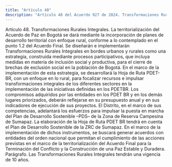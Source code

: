 ```yaml
---
title: "Artículo 48"
description: "Artículo 48 del Acuerdo 927 de 2024. Transformaciones Rurales Integrales."
---
```


Artículo 48. Transformaciones Rurales Integrales. La territorialización del Acuerdo de Paz en Bogotá se dará mediante la incorporación de planes de desarrollo territorial con enfoque rural, conforme a lo contemplado en el punto 1.2 del Acuerdo Final. Se diseñarán e implementarán Transformaciones Rurales Integrales en bordes urbanos y rurales como una estrategia, construida mediante procesos participativos, que incluya medidas en materia de inclusión social y productiva, para el cierre de brechas de exclusión social en la población de Bogotá. En el marco de la implementación de esta estrategia, se desarrollará la Hoja de Ruta PDET-BR, con un enfoque en lo rural, para focalizar recursos e impulsar transformaciones integrales de los diferentes sectores en la implementación de las iniciativas definidas en los PDETBR. Los compromisos adquiridos por las entidades en los PDET BR y en los demás lugares priorizados, deberán reflejarse en su presupuesto anual y en sus indicadores de ejecución de sus proyectos. El Distrito, en el marco de sus competencias, adelantará los esfuerzos para impulsar la puesta en marcha del Plan de Desarrollo Sostenible –PDS– de la Zona de Reserva Campesina de Sumapaz. La elaboración de la Hoja de Ruta PDET BR tendrá en cuenta el Plan de Desarrollo Sostenible de la ZRC de Sumapaz. En el marco de la implementación de dichos instrumentos, se buscará generar acuerdos con entidades del orden nacional que permitan el cumplimiento de las acciones previstas en el marco de la territorialización del Acuerdo Final para la Terminación del Conflicto y la Construcción de una Paz Estable y Duradera. 
Parágrafo. Las Transformaciones Rurales Integrales tendrán una vigencia de 10 años.